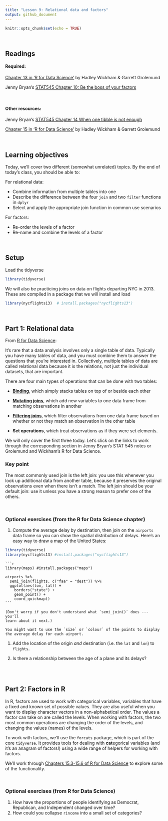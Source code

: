 ```yaml
---
title: "Lesson 9: Relational data and factors"
output: github_document
---
```


```r
knitr::opts_chunk$set(echo = TRUE)
```

<br>

## Readings

#### Required:
[Chapter 13 in 'R for Data Science'](https://r4ds.had.co.nz/relational-data.html) by Hadley Wickham & Garrett Grolemund

Jenny Bryan's [STAT545 Chapter 10: Be the boss of your factors](https://stat545.com/multiple-tibbles.html)

<br>

#### Other resources:
Jenny Bryan's [STAT545 Chapter 14 When one tibble is not enough](https://stat545.com/multiple-tibbles.html)

[Chapter 15 in 'R for Data Science'](https://r4ds.had.co.nz/factors.html) by Hadley Wickham & Garrett Grolemund

<br>

## Learning objectives
Today, we'll cover two different (somewhat unrelated) topics. By the end of today's class, you should be able to:

For relational data:

* Combine information from multiple tables into one
* Describe the difference between the four `join` and two `filter` functions in `dplyr`
* Select and apply the appropriate join function in common use scenarios 

For factors:

* Re-order the levels of a factor
* Re-name and combine the levels of a factor


<br>

## Setup

Load the tidyverse
```r
library(tidyverse)

```

We will also be practicing joins on data on flights departing NYC in 2013. These are compiled in a package that we will install and load
```r

library(nycflights13)  # install.packages("nycflights13")

```

<br>

## Part 1: Relational data
From [R for Data Science](https://r4ds.had.co.nz/relational-data.html#nycflights13-relational):

It’s rare that a data analysis involves only a single table of data. Typically you have many tables of data, and you must combine them to answer the questions that you’re interested in. Collectively, multiple tables of data are called relational data because it is the relations, not just the individual datasets, that are important.

There are four main types of operations that can be done with two tables:

* [**Binding**](https://stat545.com/multiple-tibbles.html#typology-of-data-combination-tasks), which simply stacks tables on top of or beside each other

* [**Mutating joins**](https://r4ds.had.co.nz/relational-data.html#mutating-joins), which add new variables to one data frame from matching observations in another

* [**Filtering joins**](https://r4ds.had.co.nz/relational-data.html#filtering-joins), which filter observations from one data frame based on whether or not they match an observation in the other table

* **Set operations**, which treat observations as if they were set elements.

We will only cover the first three today. Let's click on the links to work through the corresponding section in Jenny Bryan's STAT 545 notes or Grolemund and Wickham's R for Data Science.




### Key point

The most commonly used join is the left join: you use this whenever you look up additional data from another table, because it preserves the original observations even when there isn’t a match. The left join should be your default join: use it unless you have a strong reason to prefer one of the others.


<br>

### Optional exercises (from the R for Data Science chapter)


1.  Compute the average delay by destination, then join on the `airports`
    data frame so you can show the spatial distribution of delays. Here's an
    easy way to draw a map of the United States:

```r
library(tidyverse)
library(nycflights13) #install.packages("nycflights13")
```

    ```r
    library(maps) #install.packages("maps")

    airports %>%
      semi_join(flights, c("faa" = "dest")) %>%
      ggplot(aes(lon, lat)) +
        borders("state") +
        geom_point() +
        coord_quickmap()
    ```

    (Don't worry if you don't understand what `semi_join()` does --- you'll
    learn about it next.)

    You might want to use the `size` or `colour` of the points to display
    the average delay for each airport.

1.  Add the location of the origin _and_ destination (i.e. the `lat` and `lon`)
    to `flights`.

1.  Is there a relationship between the age of a plane and its delays?




<br>
<br>


## Part 2: Factors in R

In R, factors are used to work with categorical variables, variables that have a fixed and known set of possible values. They are also useful when you want to display character vectors in a non-alphabetical order. The values a factor can take on are called the levels. When working with factors, the two most common operations are changing the order of the levels, and changing the values (names) of the levels. 

To work with factors, we’ll use the `forcats` package, which is part of the core `tidyverse`. It provides tools for dealing with **cat**egorical variables (and it’s an anagram of factors!) using a wide range of helpers for working with factors.

We'll work through [Chapters 15.3-15.6 of R for Data Science](https://r4ds.had.co.nz/factors.html#general-social-survey) to explore some of the functionality.

<br>

### Optional exercises (from R for Data Science)

1.  How have the proportions of people identifying as Democrat, Republican, and
    Independent changed over time?
1.  How could you collapse `rincome` into a small set of categories?


